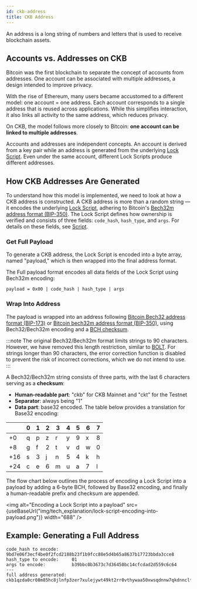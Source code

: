 ```yaml
---
id: ckb-address
title: CKB Address
---
```



An address is a long string of numbers and letters that is used to receive blockchain assets.

## Accounts vs. Addresses on CKB

Bitcoin was the first blockchain to separate the concept of accounts from addresses. One account can be associated with multiple addresses, a design intended to improve privacy.

With the rise of Ethereum, many users became accustomed to a different model: one account = one address. Each account corresponds to a single address that is reused across applications. While this simplifies interaction, it also links all activity to the same address, which reduces privacy.

On CKB, the model follows more closely to Bitcoin: **one account can be linked to multiple addresses**.

Accounts and addresses are independent concepts. An account is derived from a key pair while an address is generated from the underlying [Lock Script](/docs/tech-explanation/lock-script). Even under the same account, different Lock Scripts produce different addresses.

## How CKB Addresses Are Generated

To understand how this model is implemented, we need to look at how a CKB address is constructed. A CKB address is more than a random string — it encodes the underlying [Lock Script](/docs/tech-explanation/lock-script), adhering to Bitcoin's [Bech32m address format (BIP-350)](https://github.com/sipa/bips/blob/bip-bech32m/bip-0350.mediawiki). The Lock Script defines how ownership is verified and consists of three fields: `code_hash`, `hash_type`, and `args`. For details on these fields, see [Script](/docs/tech-explanation/script).

### Get Full Payload

To generate a CKB address, the Lock Script is encoded into a byte array, named "payload," which is then wrapped into the final address format.

The Full payload format encodes all data fields of the Lock Script using Bech32m encoding:

```
payload = 0x00 | code_hash | hash_type | args
```

### Wrap Into Address

The payload is wrapped into an address following [Bitcoin Bech32 address format (BIP-173)](https://github.com/bitcoin/bips/blob/master/bip-0173.mediawiki) or [Bitcoin bech32m address format (BIP-350)](https://github.com/sipa/bips/blob/bip-bech32m/bip-0350.mediawiki), using Bech32/Bech32m encoding and a [BCH checksum](https://en.wikipedia.org/wiki/BCH_code).

:::note
The original Bech32/Bech32m format limits strings to 90 characters. However, we have removed this length restriction, similar to [BOLT](https://github.com/lightningnetwork/lightning-rfc/blob/master/11-payment-encoding.md). For strings longer than 90 characters, the error correction function is disabled to prevent the risk of incorrect corrections, which we do not intend to use.
:::

A Bech32/Bech32m string consists of three parts, with the last 6 characters serving as a **checksum**:

- **Human-readable part**: "ckb" for CKB Mainnet and "ckt" for the Testnet
- **Separator**: always being "1"
- **Data part**: base32 encoded. The table below provides a translation for Base32 encoding:

|     | 0   | 1   | 2   | 3   | 4   | 5   | 6   | 7   |
| --- | --- | --- | --- | --- | --- | --- | --- | --- |
| +0  | q   | p   | z   | r   | y   | 9   | x   | 8   |
| +8  | g   | f   | 2   | t   | v   | d   | w   | 0   |
| +16 | s   | 3   | j   | n   | 5   | 4   | k   | h   |
| +24 | c   | e   | 6   | m   | u   | a   | 7   | l   |

The flow chart below outlines the process of encoding a Lock Script into a payload by adding a 6-byte BCH, followed by Base32 encoding, and finally a human-readable prefix and checksum are appended.

<img
  alt="Encoding a Lock Script into a payload"
  src={useBaseUrl("img/tech_explanation/lock-script-encoding-into-payload.png")}
  width="688"
/>

## Example: Generating a Full Address

```
code_hash to encode:     9bd7e06f3ecf4be0f2fcd2188b23f1b9fcc88e5d4b65a8637b17723bbda3cce8
hash_type to encode:     01
args to encode:          b39bbc0b3673c7d36450bc14cfcdad2d559c6c64
---
full address generated:  ckb1qzda0cr08m85hc8jlnfp3zer7xulejywt49kt2rr0vthywaa50xwsqdnnw7qkdnnclfkg59uzn8umtfd2kwxceqxwquc4
```
